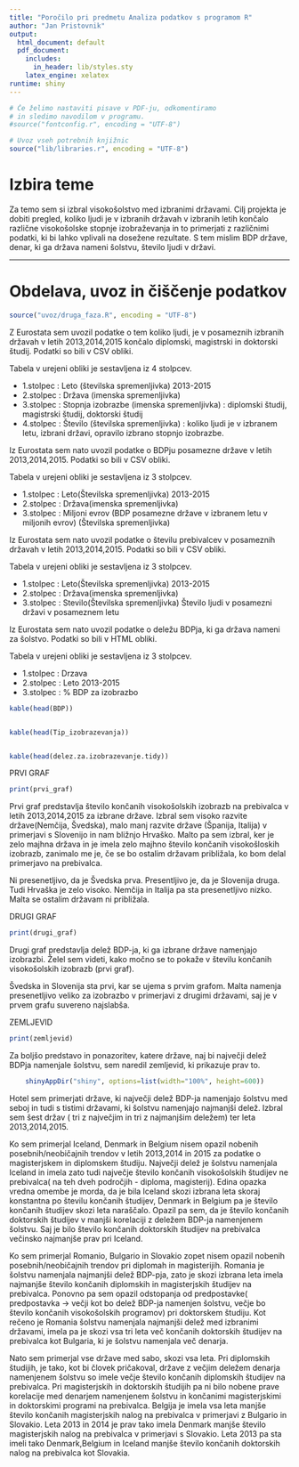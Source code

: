 ```yaml
---
title: "Poročilo pri predmetu Analiza podatkov s programom R"
author: "Jan Pristovnik"
output:
  html_document: default
  pdf_document:
    includes:
      in_header: lib/styles.sty
    latex_engine: xelatex
runtime: shiny
---
```


```r
# Če želimo nastaviti pisave v PDF-ju, odkomentiramo
# in sledimo navodilom v programu.
#source("fontconfig.r", encoding = "UTF-8")

# Uvoz vseh potrebnih knjižnic
source("lib/libraries.r", encoding = "UTF-8")
```

# Izbira teme

Za temo sem si izbral visokošolstvo med izbranimi državami. Cilj projekta je dobiti pregled, koliko ljudi je v izbranih državah v izbranih letih končalo različne visokošolske stopnje izobraževanja in to primerjati z različnimi podatki, ki bi lahko vplivali na dosežene rezultate. S tem mislim BDP države, denar, ki ga država nameni šolstvu, število ljudi v državi. 

***

# Obdelava, uvoz in čiščenje podatkov

```r
source("uvoz/druga_faza.R", encoding = "UTF-8")
```
Z Eurostata sem uvozil podatke o tem koliko ljudi, je v posameznih izbranih državah v letih 2013,2014,2015 končalo diplomski, magistrski in doktorski študij. Podatki so bili v CSV obliki. 

Tabela v urejeni obliki je sestavljena iz 4 stolpcev.

* 1.stolpec : Leto (številska spremenljivka) 2013-2015
* 2.stolpec : Država (imenska spremenljivka)
* 3.stolpec : Stopnja izobrazbe (imenska spremenljivka) : diplomski študij, magistrski študij, doktorski študij
* 4.stolpec : Število (številska spremenljivka) : koliko ljudi je v izbranem letu, izbrani državi, opravilo izbrano stopnjo
izobrazbe.

Iz Eurostata sem nato uvozil podatke o BDPju posamezne države v letih 2013,2014,2015. Podatki so bili v CSV obliki.

Tabela v urejeni obliki je sestavljena iz 3 stolpcev.

* 1.stolpec : Leto(Številska spremenljivka) 2013-2015
* 2.stolpec : Država(imenska spremenljivka)
* 3.stolpec : Miljoni evrov (BDP posamezne države v izbranem letu v miljonih evrov) (Številska spremenljivka)

Iz Eurostata sem nato uvozil podatke o številu prebivalcev v posameznih državah v letih 2013,2014,2015. Podatki so bili 
v CSV obliki. 

Tabela v urejeni obliki je sestavljena iz 3 stolpcev.

* 1.stolpec : Leto(Številska spremenljivka) 2013-2015
* 2.stolpec : Država(imenska spremenljivka)
* 3.stolpec : Stevilo(Številska spremenljivka) Število ljudi v posamezni državi v posameznem letu

Iz Eurostata sem nato uvozil podatke o deležu BDPja, ki ga država nameni za šolstvo. Podatki so bili v HTML obliki.

Tabela v urejeni obliki je sestavljena iz 3 stolpcev.

* 1.stolpec : Drzava
* 2.stolpec : Leto 2013-2015
* 3.stolpec : % BDP za izobrazbo



```r
kable(head(BDP))


kable(head(Tip_izobrazevanja))


kable(head(delez.za.izobrazevanje.tidy))

```




PRVI GRAF
```r
print(prvi_graf)

```

Prvi graf predstavlja število končanih visokošolskih izobrazb na prebivalca v letih 2013,2014,2015 za izbrane države. Izbral sem visoko razvite države(Nemčija, Švedska), malo manj razvite države (Španija, Italija) v primerjavi s Slovenijo in nam bližnjo Hrvaško. Malto pa sem izbral, ker je zelo majhna država in je imela zelo majhno število končanih visokošloskih izobrazb, zanimalo me je, če se bo ostalim državam približala, ko bom delal primerjavo na prebivalca. 

Ni presenetljivo, da je Švedska prva. Presentljivo je, da je Slovenija druga. Tudi Hrvaška je zelo visoko. Nemčija in Italija pa sta presenetljivo nizko. Malta se ostalim državam ni približala. 





DRUGI GRAF
```r
print(drugi_graf)


```

Drugi graf predstavlja delež BDP-ja, ki ga izbrane države namenjajo izobrazbi. Želel sem videti, kako močno se to pokaže v številu končanih visokošolskih izobrazb (prvi graf). 

Švedska in Slovenija sta prvi, kar se ujema s prvim grafom. Malta namenja presenetljivo veliko za izobrazbo v primerjavi z drugimi državami, saj je v prvem grafu suvereno najslabša. 

ZEMLJEVID
```r
print(zemljevid)
```

Za boljšo predstavo in ponazoritev, katere države, naj bi največji delež BDPja namenjale šolstvu, sem naredil zemljevid, ki prikazuje prav to. 


```r
    shinyAppDir("shiny", options=list(width="100%", height=600))
```

Hotel sem primerjati države, ki največji delež BDP-ja namenjajo šolstvu med seboj in tudi s tistimi državami, ki šolstvu namenjajo najmanjši delež. Izbral sem šest držav ( tri z največjim in tri z najmanjšim deležem) ter leta 2013,2014,2015. 

Ko sem primerjal Iceland, Denmark in Belgium nisem opazil nobenih posebnih/neobičajnih trendov v letih 2013,2014 in 2015 za podatke o magisterjskem in diplomskem študiju. Največji delež je šolstvu namenjala Iceland in imela zato tudi največje število končanih visokošolskih študijev ne prebivalca( na teh dveh  področjih - diploma, magisterij). Edina opazka vredna omembe je morda, da je bila Iceland skozi izbrana leta skoraj konstantna po številu končanih študijev, Denmark in Belgium pa je število končanih študijev skozi leta naraščalo. Opazil pa sem, da je število končanih doktorskih študijev v manjši korelaciji z deležem BDP-ja namenjenem šolstvu. Saj je bilo število končanih doktorskih študijev na prebivalca večinsko najmanjše prav pri Iceland. 

Ko sem primerjal Romanio, Bulgario in Slovakio zopet nisem opazil nobenih posebnih/neobičajnih trendov pri diplomah in magisterijih. Romania je šolstvu namenjala najmanjši delež BDP-pja, zato je skozi izbrana leta imela najmanjše število končanih diplomskih in magisterjskih študijev na prebivalca. Ponovno pa sem opazil odstopanja od predpostavke( predpostavka -> večji kot bo delež BDP-ja namenjen šolstvu, večje bo število končanih visokošolskih programov) pri doktorskem študiju. Kot rečeno je Romania šolstvu namenjala najmanjši delež med izbranimi državami, imela pa je skozi vsa tri leta več končanih doktorskih študijev na prebivalca kot Bulgaria, ki je šolstvu namenjala več denarja. 

Nato sem primerjal vse države med sabo, skozi vsa leta. Pri diplomskih študijih, je tako, kot bi človek pričakoval, države z večjim deležem denarja namenjenem šolstvu so imele večje število končanih diplomskih študijev na prebivalca. Pri magisterjskih in doktorskih študijih pa ni bilo nobene prave korelacije med denarjem namenjenem šolstvu in končanimi magisterjskimi in doktorskimi programi na prebivalca. Belgija je imela vsa leta manjše število končanih magisterjskih nalog na prebivalca v primerjavi z Bulgario in Slovakio. Leta 2013 in 2014 je prav tako imela Denmark manjše število magisterjskih nalog na prebivalca v primerjavi s Slovakio. Leta 2013 pa sta imeli tako Denmark,Belgium in Iceland manjše število končanih doktorskih nalog na prebivalca kot Slovakia. 

